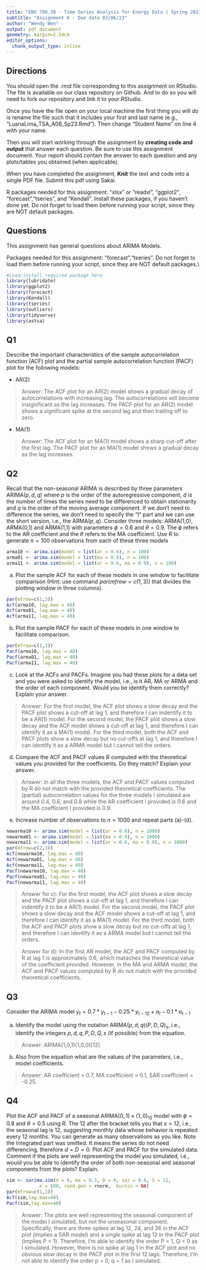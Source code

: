 ```yaml
---
title: "ENV 790.30 - Time Series Analysis for Energy Data | Spring 2023"
subtitle: "Assignment 6 - Due date 03/06/23"
author: "Wendy Wen"
output: pdf_document
geometry: margin=2.54cm
editor_options: 
  chunk_output_type: inline
---
```

  
## Directions
  
You should open the .rmd file corresponding to this assignment on RStudio. The file is available on our class repository on Github. And to do so you will need to fork our repository and link it to your RStudio.  

Once you have the file open on your local machine the first thing you will do is rename the file such that it includes your first and last name (e.g., "LuanaLima_TSA_A06_Sp23.Rmd"). Then change "Student Name" on line 4 with your name. 

Then you will start working through the assignment by  **creating code and output** that answer each question. Be sure to use this assignment document. Your report should contain the answer to each question and any plots/tables you obtained (when applicable).

When you have completed the assignment, **Knit** the text and code into a single PDF file. Submit this pdf using Sakai. 

R packages needed for this assignment: "xlsx" or "readxl", "ggplot2", "forecast","tseries", and "Kendall". Install these packages, if you haven't done yet. Do not forget to load them before running your script, since they are NOT default packages.

## Questions 

This assignment has general questions about ARIMA Models. 

Packages needed for this assignment: "forecast","tseries". Do not forget to load them before running your script, since they are NOT default packages.\\

```r
#Load/install required package here
library(lubridate)
library(ggplot2)
library(forecast)  
library(Kendall)
library(tseries)
library(outliers)
library(tidyverse)
library(astsa)
```


## Q1
Describe the important characteristics of the sample autocorrelation function (ACF) plot and the partial sample autocorrelation function (PACF) plot for the following models: 


* AR(2)

> Answer: The ACF plot for an AR(2) model shows a gradual decay of autocorrelations with increasing lag. The autocorrelations will become insignificant as the lag increases. The PACF plot for an AR(2) model shows a significant spike at the second lag and then trailing off to zero.

* MA(1)

> Answer: The ACF plot for an MA(1) model shows a sharp cut-off after the first lag. The PACF plot for an MA(1) model shows a gradual decay as the lag increases.


## Q2
Recall that the non-seasonal ARIMA is described by three parameters ARIMA$(p,d,q)$ where $p$ is the order of the autoregressive component, $d$ is the number of times the series need to be differenced to obtain stationarity and $q$ is the order of the moving average component. If we don't need to difference the series, we don't need to specify the "I" part and we can use the short version, i.e., the ARMA$(p,q)$. Consider three models: ARMA(1,0), ARMA(0,1) and ARMA(1,1) with parameters $\phi=0.6$ and $\theta= 0.9$. The $\phi$ refers to the AR coefficient and the $\theta$ refers to the MA coefficient. Use R to generate $n=100$ observations from each of these three models

```r
arma10 <- arima.sim(model = list(ar = 0.6), n = 100)
arma01 <- arima.sim(model = list(ma = 0.9), n = 100)
arma11 <- arima.sim(model = list(ar = 0.6, ma = 0.9), n = 100)
```


(a) Plot the sample ACF for each of these models in one window to facilitate comparison (Hint: use command $par(mfrow=c(1,3))$ that divides the plotting window in three columns).  

```r
par(mfrow=c(1,3))
Acf(arma10, lag.max = 40)
Acf(arma01, lag.max = 40)
Acf(arma11, lag.max = 40)
```

(b) Plot the sample PACF for each of these models in one window to facilitate comparison.  

```r
par(mfrow=c(1,3))
Pacf(arma10, lag.max = 40)
Pacf(arma01, lag.max = 40)
Pacf(arma11, lag.max = 40)
```

(c) Look at the ACFs and PACFs. Imagine you had these plots for a data set and you were asked to identify the model, i.e., is it AR, MA or ARMA and the order of each component. Would you be identify them correctly? Explain your answer.

> Answer: For the first model, the ACF plot shows a slow decay and the PACF plot shows a cut-off at lag 1, and therefore I can indentify it to be a AR(1) model. For the second model, the PACF plot shows a slow decay and the ACF model shows a cut-off at lag 1, and therefore I can identify it as a MA(1) model. For the third model, both the ACF and PACF plots show a slow decay but no cut-offs at lag 1, and therefore I can identify it as a ARMA model but I cannot tell the orders.

(d) Compare the ACF and PACF values R computed with the theoretical values you provided for the coefficients. Do they match? Explain your answer.

> Answer: In all the three models, the ACF and PACF values computed by R do not match with the provided theoretical coefficients. The (partial) autocorrelation values for the three models I simulated are around 0.4, 0.6, and 0.8 while the AR coefficient I provided is 0.6 and the MA coefficient I provided is 0.9.

(e) Increase number of observations to $n=1000$ and repeat parts (a)-(d).

```r
newarma10 <- arima.sim(model = list(ar = 0.6), n = 1000)
newarma01 <- arima.sim(model = list(ma = 0.9), n = 1000)
newarma11 <- arima.sim(model = list(ar = 0.6, ma = 0.9), n = 1000)
par(mfrow=c(2,3))
Acf(newarma10, lag.max = 40)
Acf(newarma01, lag.max = 40)
Acf(newarma11, lag.max = 40)
Pacf(newarma10, lag.max = 40)
Pacf(newarma01, lag.max = 40)
Pacf(newarma11, lag.max = 40)
```

> Answer for c): For the first model, the ACF plot shows a slow decay and the PACF plot shows a cut-off at lag 1, and therefore I can indentify it to be a AR(1) model. For the second model, the PACF plot shows a slow decay and the ACF model shows a cut-off at lag 1, and therefore I can identify it as a MA(1) model. For the third model, both the ACF and PACF plots show a slow decay but no cut-offs at lag 1, and therefore I can identify it as a ARMA model but I cannot tell the orders.

> Answer for d): In the first AR model, the ACF and PACF computed by R at lag 1 is approximately 0.6, which mataches the theoretical value of the coefficient provided. However, in the MA and ARMA model, the ACF and PACF values computed by R do not match with the provided theoretical coefficients.

## Q3

Consider the ARIMA model $y_t=0.7*y_{t-1}-0.25*y_{t-12}+a_t-0.1*a_{t-1}$


(a) Identify the model using the notation ARIMA$(p,d,q)(P,D,Q)_ s$, i.e., identify the integers $p,d,q,P,D,Q,s$ (if possible) from the equation.

> Answer: ARIMA(1,0,1)(1,0,0)[12]

(b) Also from the equation what are the values of the parameters, i.e., model coefficients. 

> Answer: AR coefficient = 0.7, MA coefficient = 0.1, SAR coefficient = -0.25.

## Q4

Plot the ACF and PACF of a seasonal ARIMA$(0, 1)\times(1, 0)_{12}$ model with $\phi =0 .8$ and $\theta = 0.5$ using R. The $12$ after the bracket tells you that $s=12$, i.e., the seasonal lag is 12, suggesting monthly data whose behavior is repeated every 12 months. You can generate as many observations as you like. Note the Integrated part was omitted. It means the series do not need differencing, therefore $d=D=0$. Plot ACF and PACF for the simulated data. Comment if the plots are well representing the model you simulated, i.e., would you be able to identify the order of both non-seasonal and seasonal components from the plots? Explain.

```r
sim <- sarima.sim(d = 0, ma = 0.5, D = 0, sar = 0.8, S = 12, 
            n = 500, rand.gen = rnorm,  burnin = NA)
par(mfrow=c(1,2))
Acf(sim,lag.max=40)
Pacf(sim,lag.max=40)
```

 > Answer: The plots are well representing the seasonal component of the model I simulated, but not the unseasonal component. Specifically, there are three spikes at lag 12, 24, and 36 in the ACF plot (implies a SAR model) and a single spike at lag 12 in the PACF plot (implies P = 1). Therefore, I'm able to identify the order P = 1, Q = 0 as I simulated. However, there is no spike at lag 1 in the ACF plot and no obvious slow decay in the PACF plot in the first 12 lags. Therefore, I'm not able to identify the order p = 0, q = 1 as I simulated.
